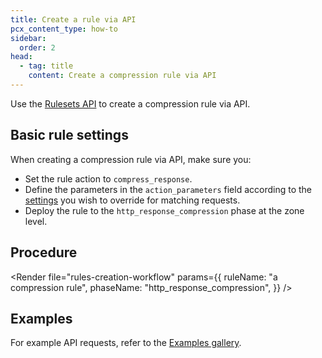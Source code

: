 ```yaml
---
title: Create a rule via API
pcx_content_type: how-to
sidebar:
  order: 2
head:
  - tag: title
    content: Create a compression rule via API
---
```



Use the [Rulesets API](/ruleset-engine/rulesets-api/) to create a compression rule via API.

## Basic rule settings

When creating a compression rule via API, make sure you:

- Set the rule action to `compress_response`.
- Define the parameters in the `action_parameters` field according to the [settings](/rules/compression-rules/settings/#api-configuration-settings) you wish to override for matching requests.
- Deploy the rule to the `http_response_compression` phase at the zone level.

## Procedure

<Render
	file="rules-creation-workflow"
	params={{
		ruleName: "a compression rule",
		phaseName: "http_response_compression",
	}}
/>

## Examples

For example API requests, refer to the [Examples gallery](/rules/compression-rules/examples/).
